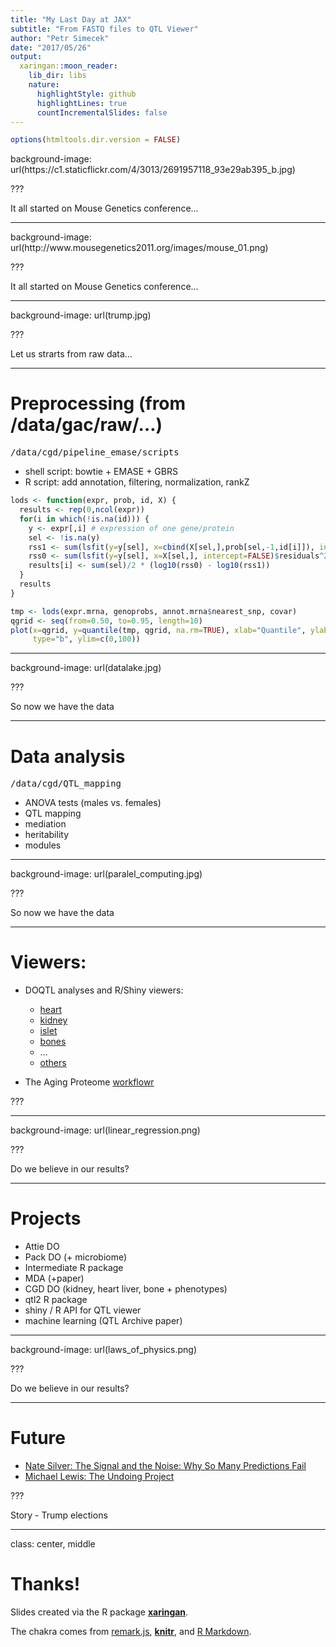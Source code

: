 ```yaml
---
title: "My Last Day at JAX"
subtitle: "From FASTQ files to QTL Viewer"
author: "Petr Simecek"
date: "2017/05/26"
output:
  xaringan::moon_reader:
    lib_dir: libs
    nature:
      highlightStyle: github
      highlightLines: true
      countIncrementalSlides: false
---
```


```r
options(htmltools.dir.version = FALSE)
```

background-image: url(https://c1.staticflickr.com/4/3013/2691957118_93e29ab395_b.jpg)

???

It all started on Mouse Genetics conference...

---

background-image: url(http://www.mousegenetics2011.org/images/mouse_01.png)

???

It all started on Mouse Genetics conference...

---

background-image: url(trump.jpg)

???

Let us strarts from raw data...

---

# Preprocessing (from /data/gac/raw/...)

<tt>/data/cgd/pipeline_emase/scripts</tt>

   - shell script: bowtie + EMASE + GBRS
   - R script: add annotation, filtering, normalization, rankZ
   
```r

lods <- function(expr, prob, id, X) {
  results <- rep(0,ncol(expr))
  for(i in which(!is.na(id))) {
    y <- expr[,i] # expression of one gene/protein
    sel <- !is.na(y)
    rss1 <- sum(lsfit(y=y[sel], x=cbind(X[sel,],prob[sel,-1,id[i]]), intercept=FALSE)$residuals^2)
    rss0 <- sum(lsfit(y=y[sel], x=X[sel,], intercept=FALSE)$residuals^2)
    results[i] <- sum(sel)/2 * (log10(rss0) - log10(rss1))
  }
  results
}

tmp <- lods(expr.mrna, genoprobs, annot.mrna$nearest_snp, covar)
qgrid <- seq(from=0.50, to=0.95, length=10)
plot(x=qgrid, y=quantile(tmp, qgrid, na.rm=TRUE), xlab="Quantile", ylab="LOD",
     type="b", ylim=c(0,100))
```


---

background-image: url(datalake.jpg)

???

So now we have the data


---

# Data analysis

<tt>/data/cgd/QTL_mapping</tt>

- ANOVA tests (males vs. females)
- QTL mapping
- mediation
- heritability
- modules

---

background-image: url(paralel_computing.jpg)

???

So now we have the data

---

# Viewers:

- DOQTL analyses and R/Shiny viewers:

  - [heart](http://churchilldev.jax.org:49194/heart/) 
  - [kidney](http://churchilldev.jax.org:49194/kidney/) 
  - [islet](http://churchilldev.jax.org:49194/islet/)
  - [bones](http://churchilldev.jax.org:49194/bone/)
  - ...
  - [others](http://churchill-lab.jax.org/website/shinytools)

- The Aging Proteome [workflowr](http://simecek.xyz/TheAgingProteome/)

???

---

background-image: url(linear_regression.png)

???

Do we believe in our results?

---

# Projects

- Attie DO
- Pack DO (+ microbiome)
- Intermediate R package
- MDA (+paper)
- CGD DO (kidney, heart liver, bone + phenotypes)
- qtl2 R package
- shiny / R API for QTL viewer
- machine learning (QTL Archive paper)

---

background-image: url(laws_of_physics.png)

???

Do we believe in our results?

---

# Future

- [Nate Silver: The Signal and the Noise: Why So Many Predictions Fail](https://www.amazon.com/Signal-Noise-Many-Predictions-Fail-but/dp/0143125087)
- [Michael Lewis: The Undoing Project](https://www.amazon.com/Undoing-Project-Friendship-Changed-Minds-ebook/dp/B01GI6S7EK/ref=sr_1_1?s=books&ie=UTF8&qid=1495824966&sr=1-1&keywords=Michael+Lewis%3A+The+Undoing+Project)

???

Story - Trump elections

---

class: center, middle

# Thanks!

Slides created via the R package [**xaringan**](https://github.com/yihui/xaringan).

The chakra comes from [remark.js](https://remarkjs.com), [**knitr**](http://yihui.name/knitr), and [R Markdown](https://rmarkdown.rstudio.com).
